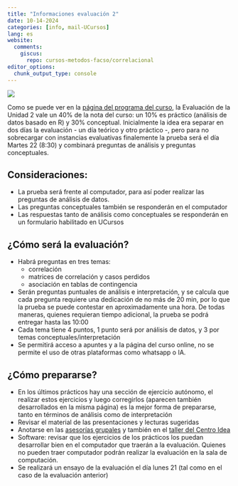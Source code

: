 ```yaml
---
title: "Informaciones evaluación 2"
date: 10-14-2024
categories: [info, mail-UCursos]
lang: es
website:
  comments:
    giscus:
      repo: cursos-metodos-facso/correlacional
editor_options: 
  chunk_output_type: console
---
```


![](/news/images/evaluacion.png)

Como se puede ver en la [página del programa del curso](/syllabus.html), la Evaluación de la Unidad 2 vale un 40% de la nota del curso: un 10% es práctico (análisis de datos basado en R) y 30% conceptual. Inicialmente la idea era separar en dos días la evaluación - un día teórico y otro práctico -, pero para no sobrecargar con instancias evaluativas finalemente la prueba será el día Martes 22 (8:30) y combinará preguntas de análisis y preguntas conceptuales.

## Consideraciones:

- La prueba será frente al computador, para así poder realizar las preguntas de análisis de datos. 
- Las preguntas conceptuales también se responderán en el computador
- Las respuestas tanto de análisis como conceptuales se responderán en un formulario habilitado en UCursos

## ¿Cómo será la evaluación?

- Habrá preguntas en tres temas:
  - correlación
  - matrices de correlación y casos perdidos
  - asociación en tablas de contingencia
- Serán preguntas puntuales de análisis e interpretación, y se calcula que cada pregunta requiere una dedicación de no más de 20 min, por lo que la prueba se puede contestar en aproximadamente una hora. De todas maneras, quienes requieran tiempo adicional, la prueba se podrá entregar hasta las 10:00
- Cada tema tiene 4 puntos, 1 punto será por análisis de datos, y 3 por temas conceptuales/interpretación
- Se permitirá  acceso a apuntes y a la página del curso online, no se permite el uso de otras plataformas como whatsapp o IA.

## ¿Cómo prepararse?

- En los últimos prácticos hay una sección de ejercicio autónomo, el realizar estos ejercicios y luego corregirlos (aparecen también desarrollados en la misma página) es la mejor forma de prepararse, tanto en términos de análisis como de interpretación
- Revisar el material de las presentaciones y lecturas sugeridas
- Anotarse en las [asesorías grupales](/news/2024-10-10_tutorias_grupales.html) y también en el [taller del Centro Idea](/news/2024-10-14_taller_centro_idea2.html)
- Software: revisar que los ejercicios de los prácticos los puedan desarrollar bien en el computador que traerán a la evaluación. Quienes no pueden traer computador podrán realizar la evaluación en la sala de computación. 
- Se realizará un ensayo de la evaluación el día lunes 21 (tal como en el caso de la evaluación anterior)

